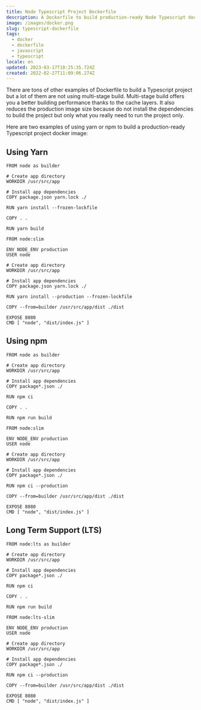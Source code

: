 ```yaml
---
title: Node Typescript Project Dockerfile
description: A Dockerfile to build production-ready Node Typescript docker image.
image: /images/docker.png
slug: typescript-dockerfile
tags:
  - docker
  - dockerfile
  - javascript
  - typescript
locale: en
updated: 2023-03-17T10:25:35.724Z
created: 2022-02-27T11:09:06.274Z
---
```


There are tons of other examples of Dockerfile to build a Typescript project but a lot of them are not using multi-stage build. Multi-stage build offers you a better building performance thanks to the cache layers. It also reduces the production image size because do not install the dependencies to build the project but only what you really need to run the project only.

Here are two examples of using yarn or npm to build a production-ready Typescript project docker image:

## Using Yarn

```dockerfile:Dockerfile
FROM node as builder

# Create app directory
WORKDIR /usr/src/app

# Install app dependencies
COPY package.json yarn.lock ./

RUN yarn install --frozen-lockfile

COPY . .

RUN yarn build

FROM node:slim

ENV NODE_ENV production
USER node

# Create app directory
WORKDIR /usr/src/app

# Install app dependencies
COPY package.json yarn.lock ./

RUN yarn install --production --frozen-lockfile

COPY --from=builder /usr/src/app/dist ./dist

EXPOSE 8080
CMD [ "node", "dist/index.js" ]
```

## Using npm

```dockerfile:Dockerfile
FROM node as builder

# Create app directory
WORKDIR /usr/src/app

# Install app dependencies
COPY package*.json ./

RUN npm ci

COPY . .

RUN npm run build

FROM node:slim

ENV NODE_ENV production
USER node

# Create app directory
WORKDIR /usr/src/app

# Install app dependencies
COPY package*.json ./

RUN npm ci --production

COPY --from=builder /usr/src/app/dist ./dist

EXPOSE 8080
CMD [ "node", "dist/index.js" ]
```

## Long Term Support (LTS)

```dockerfile:Dockerfile
FROM node:lts as builder

# Create app directory
WORKDIR /usr/src/app

# Install app dependencies
COPY package*.json ./

RUN npm ci

COPY . .

RUN npm run build

FROM node:lts-slim

ENV NODE_ENV production
USER node

# Create app directory
WORKDIR /usr/src/app

# Install app dependencies
COPY package*.json ./

RUN npm ci --production

COPY --from=builder /usr/src/app/dist ./dist

EXPOSE 8080
CMD [ "node", "dist/index.js" ]
```
